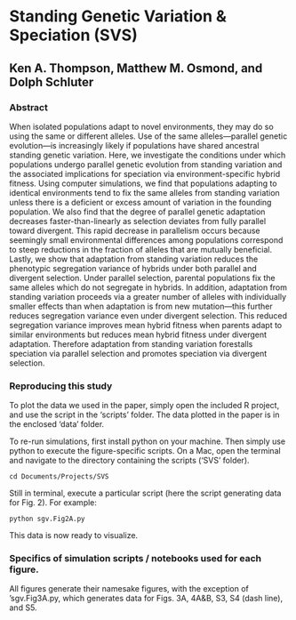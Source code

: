 # Standing Genetic Variation & Speciation (SVS)
## Ken A. Thompson, Matthew M. Osmond, and Dolph Schluter

### Abstract

When isolated populations adapt to novel environments, they may do so using the same or different alleles. Use of the same alleles—parallel genetic evolution—is increasingly likely if populations have shared ancestral standing genetic variation. Here, we investigate the conditions under which populations undergo parallel genetic evolution from standing variation and the associated implications for speciation via environment-specific hybrid fitness. Using computer simulations, we find that populations adapting to identical environments tend to fix the same alleles from standing variation unless there is a deficient or excess amount of variation in the founding population. We also find that the degree of parallel genetic adaptation decreases faster-than-linearly as selection deviates from fully parallel toward divergent. This rapid decrease in parallelism occurs because seemingly small environmental differences among populations correspond to steep reductions in the fraction of alleles that are mutually beneficial. Lastly, we show that adaptation from standing variation reduces the phenotypic segregation variance of hybrids under both parallel and divergent selection. Under parallel selection, parental populations fix the same alleles which do not segregate in hybrids. In addition, adaptation from standing variation proceeds via a greater number of alleles with individually smaller effects than when adaptation is from new mutation—this further reduces segregation variance even under divergent selection. This reduced segregation variance improves mean hybrid fitness when parents adapt to similar environments but reduces mean hybrid fitness under divergent adaptation. Therefore adaptation from standing variation forestalls speciation via parallel selection and promotes speciation via divergent selection.

### Reproducing this study

To plot the data we used in the paper, simply open the included R project, and use the script in the 'scripts' folder. The data plotted in the paper is in the enclosed 'data' folder.

To re-run simulations, first install python on your machine. Then simply use python to execute the figure-specific scripts. On a Mac, open the terminal and navigate to the directory containing the scripts ('SVS' folder).

```
cd Documents/Projects/SVS
```

Still in terminal, execute a particular script (here the script generating data for Fig. 2). For example: 

```
python sgv.Fig2A.py
```

This data is now ready to visualize. 

### Specifics of simulation scripts / notebooks used for each figure.

All figures generate their namesake figures, with the exception of 'sgv.Fig3A.py, which generates data for Figs. 3A, 4A&B, S3, S4 (dash line), and S5.